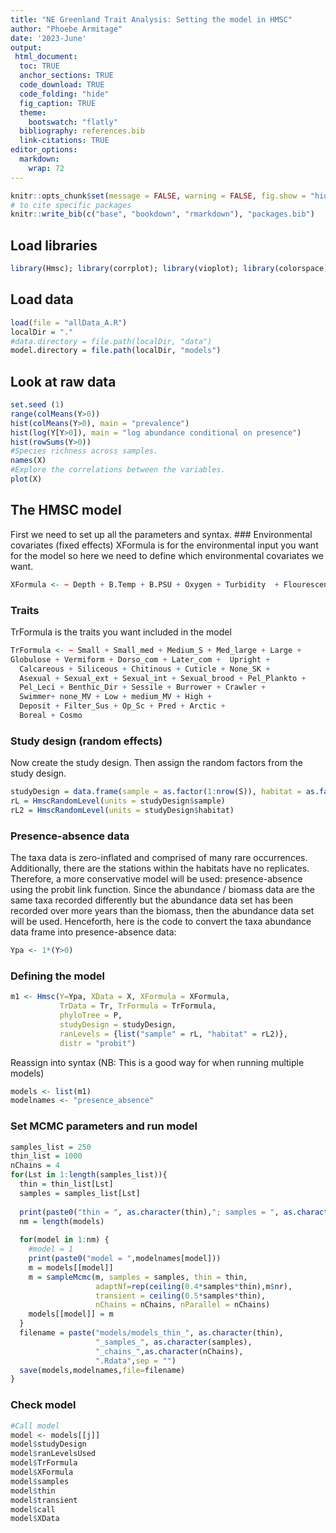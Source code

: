 ```yaml
---
title: "NE Greenland Trait Analysis: Setting the model in HMSC"
author: "Phoebe Armitage"
date: '2023-June'
output:
 html_document:
  toc: TRUE
  anchor_sections: TRUE
  code_download: TRUE 
  code_folding: "hide"
  fig_caption: TRUE
  theme:
    bootswatch: "flatly"
  bibliography: references.bib
  link-citations: TRUE
editor_options: 
  markdown: 
    wrap: 72
---
```


```r
knitr::opts_chunk$set(message = FALSE, warning = FALSE, fig.show = "hide", results = "hide", eval = FALSE)
# to cite specific packages
knitr::write_bib(c("base", "bookdown", "rmarkdown"), "packages.bib")
```
## Load libraries 
```r
library(Hmsc); library(corrplot); library(vioplot); library(colorspace); library(parallel)
```
## Load data 
```r
load(file = "allData_A.R")
localDir = "."
#data.directory = file.path(localDir, "data")
model.directory = file.path(localDir, "models")
```
## Look at raw data 
```r
set.seed (1)
range(colMeans(Y>0))
hist(colMeans(Y>0), main = "prevalence")
hist(log(Y[Y>0]), main = "log abundance conditional on presence")
hist(rowSums(Y>0))
#Species richness across samples. 
names(X)
#Explore the correlations between the variables. 
plot(X)
```

## The HMSC model
First we need to set up all the parameters and syntax.
### Environmental covariates (fixed effects)
XFormula is for the environmental input you want for the model so here we need to define which environmental covariates we want. 
```r
XFormula <- ~ Depth + B.Temp + B.PSU + Oxygen + Turbidity  + Flourescence
```
### Traits 
TrFormula is the traits you want included in the model 
```r
TrFormula <- ~ Small + Small_med + Medium_S + Med_large + Large +
Globulose + Vermiform + Dorso_com + Later_com +  Upright +
  Calcareous + Siliceous + Chitinous + Cuticle + None_SK + 
  Asexual + Sexual_ext + Sexual_int + Sexual_brood + Pel_Plankto +
  Pel_Leci + Benthic_Dir + Sessile + Burrower + Crawler +
  Swimmer+ none_MV + Low + medium_MV + High +
  Deposit + Filter_Sus + Op_Sc + Pred + Arctic +
  Boreal + Cosmo
```
### Study design (random effects)
Now create the study design. Then assign the random factors from the study design. 
```r
studyDesign = data.frame(sample = as.factor(1:nrow(S)), habitat = as.factor(S$Habitat)) 
rL = HmscRandomLevel(units = studyDesign$sample) 
rL2 = HmscRandomLevel(units = studyDesign$habitat)
```
### Presence-absence data 
The taxa data is zero-inflated and comprised of many rare occurrences. Additionally, there are the stations within the habitats have no replicates. Therefore, a more conservative model will be used: presence-absence using the probit link function. Since the abundance / biomass data are the same taxa recorded differently but the abundance data set has been recorded over more years than the biomass, then the abundance data set will be used. Henceforth, here is the code to convert the taxa abundance data frame into presence-absence data: 
```r
Ypa <- 1*(Y>0)
```

### Defining the model
```r
m1 <- Hmsc(Y=Ypa, XData = X, XFormula = XFormula,
           TrData = Tr, TrFormula = TrFormula,
           phyloTree = P,
           studyDesign = studyDesign,
           ranLevels = {list("sample" = rL, "habitat" = rL2)}, 
           distr = "probit")
```

Reassign into syntax 
(NB: This is a good way for when running multiple models)
```r
models <- list(m1)
modelnames <- "presence_absence"
```

### Set MCMC parameters and run model
```r
samples_list = 250
thin_list = 1000
nChains = 4
for(Lst in 1:length(samples_list)){
  thin = thin_list[Lst]
  samples = samples_list[Lst]
  
  print(paste0("thin = ", as.character(thin),"; samples = ", as.character(samples)))
  nm = length(models)
  
  for(model in 1:nm) {
    #model = 1
    print(paste0("model = ",modelnames[model]))
    m = models[[model]]
    m = sampleMcmc(m, samples = samples, thin = thin, 
                   adaptNf=rep(ceiling(0.4*samples*thin),m$nr),
                   transient = ceiling(0.5*samples*thin), 
                   nChains = nChains, nParallel = nChains)
    models[[model]] = m
  }
  filename = paste("models/models_thin_", as.character(thin),
                   "_samples_", as.character(samples),
                   "_chains_",as.character(nChains),
                   ".Rdata",sep = "")
  save(models,modelnames,file=filename)
}
```

### Check model
```r
#Call model 
model <- models[[j]]
model$studyDesign
model$ranLevelsUsed
model$TrFormula
model$XFormula
model$samples
model$thin
model$transient
model$call
model$XData
```




